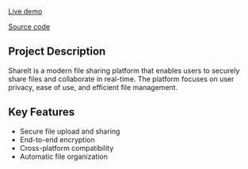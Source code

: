 [Live demo](https://shareit-whx.vercel.app/)

[Source code](https://github.com/whoyoux/shareit)

## Project Description
ShareIt is a modern file sharing platform that enables users to securely share files and collaborate in real-time. The platform focuses on user privacy, ease of use, and efficient file management.

## Key Features
- Secure file upload and sharing
- End-to-end encryption
- Cross-platform compatibility
- Automatic file organization